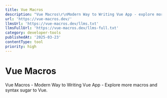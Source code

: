 ```yaml
---
title: Vue Macros
description: "Vue Macros\r\nModern Way to Writing Vue App - explore more macros and syntax sugar to Vue."
url: 'https://vue-macros.dev/'
llmsUrl: 'https://vue-macros.dev/llms.txt'
llmsFullUrl: 'https://vue-macros.dev/llms-full.txt'
category: developer-tools
publishedAt: '2025-03-23'
contentType: tool
priority: high
---
```


# Vue Macros

Vue Macros - Modern Way to Writing Vue App - Explore more macros and syntax sugar to Vue.
